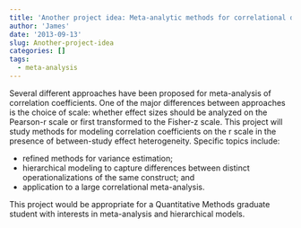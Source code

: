 ```yaml
---
title: 'Another project idea: Meta-analytic methods for correlational data'
author: 'James'
date: '2013-09-13'
slug: Another-project-idea
categories: []
tags:
  - meta-analysis
---
```


Several different approaches have been proposed for meta-analysis of correlation coefficients. One of the major differences between approaches is the choice of scale: whether effect sizes should be analyzed on the Pearson-r scale or first transformed to the Fisher-z scale. This project will study methods for modeling correlation coefficients on the r scale in the presence of between-study effect heterogeneity. Specific topics include:

* refined methods for variance estimation;
* hierarchical modeling to capture differences between distinct operationalizations of the same construct; and
* application to a large correlational meta-analysis.

This project would be appropriate for a Quantitative Methods graduate student with interests in meta-analysis and hierarchical models.
